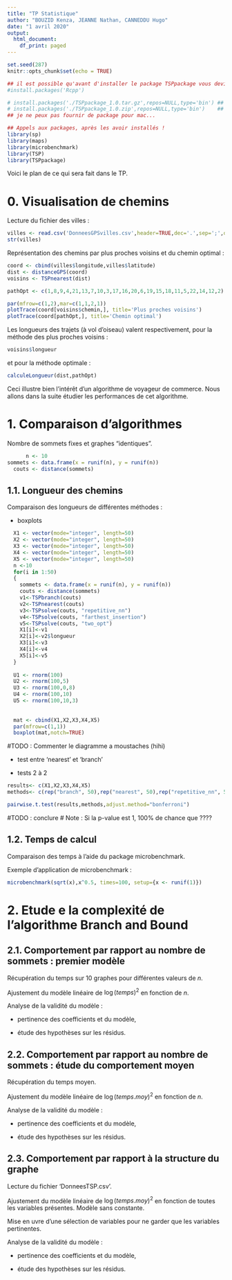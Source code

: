 ```yaml
---
title: "TP Statistique"
author: "BOUZID Kenza, JEANNE Nathan, CANNEDDU Hugo"
date: "1 avril 2020"
output:
  html_document:
    df_print: paged
---
```


```r
set.seed(287)
knitr::opts_chunk$set(echo = TRUE)

## il est possible qu'avant d'installer le package TSPpackage vous deviez installer ou ré-installer Rcpp
#install.packages('Rcpp')

# install.packages('./TSPpackage_1.0.tar.gz',repos=NULL,type='bin') ## pour linux
# install.packages('./TSPpackage_1.0.zip',repos=NULL,type='bin')    ## pour windows
## je ne peux pas fournir de package pour mac...

## Appels aux packages, après les avoir installés !
library(sp)
library(maps)
library(microbenchmark)
library(TSP)
library(TSPpackage)
```
Voici le plan de ce qui sera fait dans le TP.

# 0. Visualisation de chemins

Lecture du fichier des villes :

```r
villes <- read.csv('DonneesGPSvilles.csv',header=TRUE,dec='.',sep=';',quote="\"")
str(villes)
```
Représentation des chemins par plus proches voisins et du chemin optimal :
```r
coord <- cbind(villes$longitude,villes$latitude)
dist <- distanceGPS(coord)
voisins <- TSPnearest(dist)

pathOpt <- c(1,8,9,4,21,13,7,10,3,17,16,20,6,19,15,18,11,5,22,14,12,2)

par(mfrow=c(1,2),mar=c(1,1,2,1))
plotTrace(coord[voisins$chemin,], title='Plus proches voisins')
plotTrace(coord[pathOpt,], title='Chemin optimal')
```


Les longueurs des trajets (à vol d'oiseau) valent respectivement, pour la méthode des plus proches voisins :
```r
voisins$longueur
```
et pour la méthode optimale :
```r
calculeLongueur(dist,pathOpt)
```

Ceci illustre bien l'intérêt d'un algorithme de voyageur de commerce. Nous allons dans la suite étudier les performances de cet algorithme.


# 1. Comparaison d'algorithmes

Nombre de sommets fixes et graphes "identiques".

```r
      n <- 10
sommets <- data.frame(x = runif(n), y = runif(n))
  couts <- distance(sommets)
```

## 1.1. Longueur des chemins

Comparaison des longueurs de différentes méthodes : 

   * boxplots
   
```r
  X1 <- vector(mode="integer", length=50)
  X2 <- vector(mode="integer", length=50)
  X3 <- vector(mode="integer", length=50)
  X4 <- vector(mode="integer", length=50)
  X5 <- vector(mode="integer", length=50)
  n <-10
  for(i in 1:50)
  {
    sommets <- data.frame(x = runif(n), y = runif(n))
    couts <- distance(sommets)
    v1<-TSPbranch(couts)
    v2<-TSPnearest(couts)
    v3<-TSPsolve(couts, "repetitive_nn")
    v4<-TSPsolve(couts, "farthest_insertion")
    v5<-TSPsolve(couts, "two_opt")
    X1[i]<-v1
    X2[i]<-v2$longueur
    X3[i]<-v3
    X4[i]<-v4
    X5[i]<-v5
  }
  
  U1 <- rnorm(100)
  U2 <- rnorm(100,5)
  U3 <- rnorm(100,0,8)
  U4 <- rnorm(100,10)
  U5 <- rnorm(100,10,3)
  
  
  mat <- cbind(X1,X2,X3,X4,X5)
  par(mfrow=c(1,1))
  boxplot(mat,notch=TRUE)
```   
#TODO : Commenter le diagramme a moustaches (hihi)


   * test entre 'nearest' et 'branch'
   
   

   * tests 2 à 2 
```r
results<- c(X1,X2,X3,X4,X5)
methods<- c(rep("branch", 50),rep("nearest", 50),rep("repetitive_nn", 50),rep("farthest_insertion", 50),rep("two_opt", 50))

pairwise.t.test(results,methods,adjust.method="bonferroni")
```
#TODO : conclure 
# Note : Si la p-value est 1, 100% de chance que ????

## 1.2. Temps de calcul

Comparaison des temps à l'aide du package microbenchmark.

Exemple d'application de microbenchmark :
```r
microbenchmark(sqrt(x),x^0.5, times=100, setup={x <- runif(1)})
```

# 2. Etude e la complexité de l'algorithme Branch and Bound

## 2.1. Comportement par rapport au nombre de sommets : premier modèle

Récupération du temps sur 10 graphes pour différentes valeurs de $n$.

Ajustement du modèle linéaire de $\log(temps)^2$ en fonction de $n$.

Analyse de la validité du modèle : 

  * pertinence des coefficients et du modèle, 
  
  * étude des hypothèses sur les résidus.

## 2.2. Comportement par rapport au nombre de sommets : étude du comportement moyen

Récupération du temps moyen.

Ajustement du modèle linéaire de $\log(temps.moy)^2$ en fonction de $n$.

Analyse de la validité du modèle : 

  * pertinence des coefficients et du modèle, 
  
  * étude des hypothèses sur les résidus.
  

## 2.3. Comportement par rapport à la structure du graphe

Lecture du fichier 'DonneesTSP.csv'.

Ajustement du modèle linéaire de $\log(temps.moy)^2$ en fonction de toutes les variables présentes. Modèle sans constante.

Mise en \oe uvre d'une sélection de variables pour ne garder que les variables pertinentes.

Analyse de la validité du modèle : 

  * pertinence des coefficients et du modèle, 
  
  * étude des hypothèses sur les résidus.

